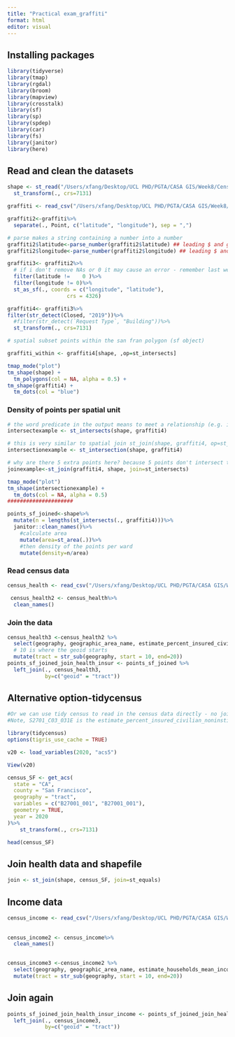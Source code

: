 ```yaml
---
title: "Practical exam_graffiti"
format: html
editor: visual
---
```


## Installing packages

```r
library(tidyverse)
library(tmap)
library(rgdal)
library(broom)
library(mapview)
library(crosstalk)
library(sf)
library(sp)
library(spdep)
library(car)
library(fs)
library(janitor)
library(here)
```

## Read and clean the datasets

```r
shape <- st_read("/Users/xfang/Desktop/UCL PHD/PGTA/CASA GIS/Week8/Census 2020_ Tracts for San Francisco_20241203/geo_export_1b8233d2-9dd6-4cdf-a4e9-7f70738f1d29.shp") %>%
  st_transform(., crs=7131)

graffiti <- read_csv("/Users/xfang/Desktop/UCL PHD/PGTA/CASA GIS/Week8/Graffiti_20241203.csv")

graffiti2<-graffiti%>%
  separate(., Point, c("latitude", "longitude"), sep = ",")

# parse makes a string containing a number into a number  
graffiti2$latitude<-parse_number(graffiti2$latitude) ## leading $ and grouping character , ignored
graffiti2$longitude<-parse_number(graffiti2$longitude) ## leading $ and grouping character , ignored

graffiti3<- graffiti2%>%
  # if i don't remove NAs or 0 it may cause an error - remember last week
  filter(latitude !=	0 )%>%
  filter(longitude != 0)%>%
  st_as_sf(., coords = c("longitude", "latitude"), 
                   crs = 4326)

graffiti4<- graffiti3%>%
filter(str_detect(Closed, "2019"))%>%
  #filter(str_detect(`Request Type`, "Building"))%>%
  st_transform(., crs=7131)

# spatial subset points within the san fran polygon (sf object)

graffiti_within <- graffiti4[shape, ,op=st_intersects]

tmap_mode("plot")
tm_shape(shape) +
  tm_polygons(col = NA, alpha = 0.5) +
tm_shape(graffiti4) +
  tm_dots(col = "blue")

```

### Density of points per spatial unit

```r
# the word predicate in the output means to meet a relationship (e.g. intersecting)
intersectexample <- st_intersects(shape, graffiti4)

# this is very similar to spatial join st_join(shape, graffiti4, op=st_intersects)
intersectionexample <- st_intersection(shape, graffiti4)

# why are there 5 extra points here? because 5 points don't intersect the shape!!
joinexample<-st_join(graffiti4, shape, join=st_intersects)

tmap_mode("plot")
tm_shape(intersectionexample) +
  tm_dots(col = NA, alpha = 0.5)
#####################

points_sf_joined<-shape%>%
  mutate(n = lengths(st_intersects(., graffiti4)))%>%
  janitor::clean_names()%>%
    #calculate area
    mutate(area=st_area(.))%>%
    #then density of the points per ward
    mutate(density=n/area)
```

### Read census data

```r
census_health <- read_csv("/Users/xfang/Desktop/UCL PHD/PGTA/CASA GIS/Week8/ACSST1Y2022.S2701_2024-12-03T062630/ACSST1Y2022.S2701-Data.csv", skip=1)
 
 census_health2 <- census_health%>%
  clean_names()
```

### Join the data

```r
census_health3 <-census_health2 %>%
  select(geography, geographic_area_name, estimate_percent_insured_civilian_noninstitutionalized_population)%>%
  # 10 is where the geoid starts
  mutate(tract = str_sub(geography, start = 10, end=20))
points_sf_joined_join_health_insur <- points_sf_joined %>%
  left_join(., census_health3,
            by=c("geoid" = "tract"))
```

## Alternative option-tidycensus

```r
#Or we can use tidy census to read in the census data directly - no joining.
#Note, S2701_C03_031E is the estimate_percent_insured_civilian_noninstitutionalized_population, however it doesn't appear when i search for the data, this could be to differences in the API and the data online.

library(tidycensus)
options(tigris_use_cache = TRUE)

v20 <- load_variables(2020, "acs5")

View(v20)

census_SF <- get_acs(
  state = "CA",
  county = "San Francisco",
  geography = "tract",
  variables = c("B27001_001", "B27001_001"),
  geometry = TRUE,
  year = 2020
)%>%
    st_transform(., crs=7131)

head(census_SF)
```

## Join health data and shapefile

```r
join <- st_join(shape, census_SF, join=st_equals)
```

## Income data

```r
census_income <- read_csv("/Users/xfang/Desktop/UCL PHD/PGTA/CASA GIS/Week8/ACSST1Y2022.S2701_2024-12-03T062630/ACSST1Y2022.S1901_2024-12-03T070610/ACSST1Y2022.S1901-Data.csv", skip=1)
 
  
census_income2 <- census_income%>%
  clean_names()
 

census_income3 <-census_income2 %>%
  select(geography, geographic_area_name, estimate_households_mean_income_dollars, estimate_households_median_income_dollars, estimate_households_total)%>%
  mutate(tract = str_sub(geography, start = 10, end=20))
```

## Join again

```r
points_sf_joined_join_health_insur_income <- points_sf_joined_join_health_insur %>%
  left_join(., census_income3,
            by=c("geoid" = "tract"))

```
